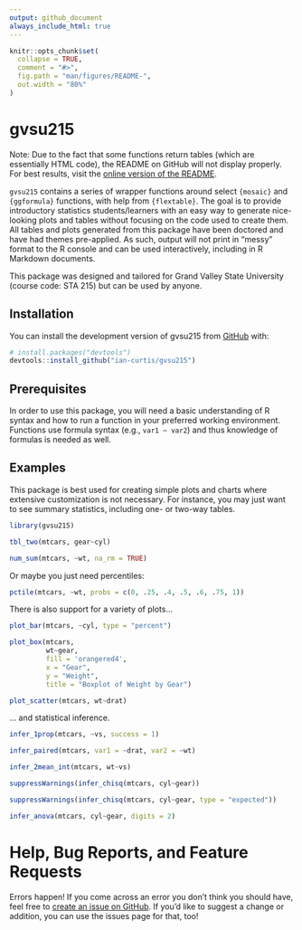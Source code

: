 ```yaml
---
output: github_document
always_include_html: true
---
```


<!-- README.md is generated from README.Rmd. Please edit that file -->

```r
knitr::opts_chunk$set(
  collapse = TRUE,
  comment = "#>",
  fig.path = "man/figures/README-",
  out.width = "80%"
)
```

# gvsu215

<!-- badges: start -->
<!-- badges: end -->

Note: Due to the fact that some functions return tables (which are essentially HTML code), the README on GitHub will not display properly. For best results, visit the [online version of the README](https://gvsu215.ianacurtis.com).

`gvsu215` contains a series of wrapper functions around select `{mosaic}` and `{ggformula}` functions, with help from `{flextable}`. The goal is to provide introductory statistics students/learners with an easy way to generate nice-looking plots and tables without focusing on the code used to create them. All tables and plots generated from this package have been doctored and have had themes pre-applied. As such, output will not print in "messy" format to the R console and can be used interactively, including in R Markdown documents.

This package was designed and tailored for Grand Valley State University (course code: STA 215) but can be used by anyone.

## Installation

You can install the development version of gvsu215 from [GitHub](https://github.com/ian-curtis/gvsu215) with:

``` r
# install.packages("devtools")
devtools::install_github("ian-curtis/gvsu215")
```

## Prerequisites

In order to use this package, you will need a basic understanding of R syntax and how to run a function in your preferred working environment. Functions use formula syntax (e.g., `var1 ~ var2`) and thus knowledge of formulas is needed as well.

## Examples

This package is best used for creating simple plots and charts where extensive customization is not necessary. For instance, you may just want to see summary statistics, including one- or two-way tables.

```r
library(gvsu215)
```

```r
tbl_two(mtcars, gear~cyl)
```

```r
num_sum(mtcars, ~wt, na_rm = TRUE)
```

Or maybe you just need percentiles:

```r
pctile(mtcars, ~wt, probs = c(0, .25, .4, .5, .6, .75, 1))
```

There is also support for a variety of plots...

```r
plot_bar(mtcars, ~cyl, type = "percent")

plot_box(mtcars, 
         wt~gear, 
         fill = 'orangered4', 
         x = "Gear", 
         y = "Weight", 
         title = "Boxplot of Weight by Gear")

plot_scatter(mtcars, wt~drat)
```

... and statistical inference.

```r
infer_1prop(mtcars, ~vs, success = 1)
```

```r
infer_paired(mtcars, var1 = ~drat, var2 = ~wt)
```

```r
infer_2mean_int(mtcars, wt~vs)
```

```r
suppressWarnings(infer_chisq(mtcars, cyl~gear))
```

```r
suppressWarnings(infer_chisq(mtcars, cyl~gear, type = "expected"))
```

```r
infer_anova(mtcars, cyl~gear, digits = 2)
```

# Help, Bug Reports, and Feature Requests

Errors happen! If you come across an error you don't think you should have, feel free to [create an issue on GitHub](https://github.com/ian-curtis/gvsu215/issues). If you'd like to suggest a change or addition, you can use the issues page for that, too!


